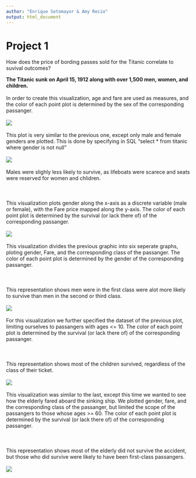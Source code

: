 ```yaml
---
author: "Enrique Sotomayor & Amy Recio"
output: html_document 
---
```

Project 1
===

How does the price of bording passes sold for the Titanic correlate to suvival outcomes?

**The Titanic sunk on April 15, 1912 along with over 1,500 men, women, and children.**
<br></br>
In order to create this visualization, age and fare are used as measures, and the color of each point plot is determined by the sex of the corresponding passanger.
<br></br>
![](../01 Data/image1.png) 
<br></br>
This plot is very similar to the previous one, except only male and female genders are plotted. This is done by specifying in SQL "select * from titanic where gender is not null"
<br></br>
![](../01 Data/image2.png) 
<br></br>
Males were slighly less likely to survive, as lifeboats were scarece and seats were reserved for women and chlidren.
<br></br>
<br></br>
This visualization plots gender along the x-axis as a discrete variable (male or female), with the Fare price mapped along the y-axis. The color of each point plot is determined by the survival (or lack there of) of the corresponding passanger.
<br></br>
![](../01 Data/image3.png) 
<br></br>
This visualization divides the previous graphic into six seperate graphs, ploting gender, Fare, and the corresponding class of the passanger. The color of each point plot is determined by the gender of the corresponding passanger.
<br></br>
<br></br>
This representation shows men were in the first class were alot more likely to survive than men in the second or third class.
<br></br>
![](../01 Data/image4.png) 
<br></br>
For this visualization we further specified the dataset of the previous plot, limiting ourselves to passangers with ages <= 10. The color of each point plot is determined by the survival (or lack there of) of the corresponding passanger.
<br></br>
<br></br>
This representation shows most of the children survived, regardless of the class of their ticket.
<br></br>
![](../01 Data/image5.png) 
<br></br>
This visualization was similar to the last, except this time we wanted to see how the elderly fared aboard the sinking ship. We plotted gender, fare, and the corresponding class of the passanger, but limited the scope of the passangers to those whose ages >= 60. The color of each point plot is determined by the survival (or lack there of) of the corresponding passanger.
<br></br>
<br></br>
This representation shows most of the elderly did not survive the accident, but those who did survive were likely to have been first-class passangers. 
<br></br>
![](../01 Data/image6.png) 
